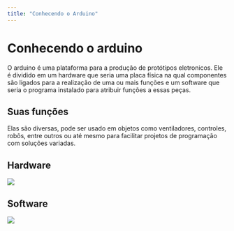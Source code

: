 ```yaml
---
title: "Conhecendo o Arduino"
---
```


# Conhecendo o arduino

O arduino é uma plataforma para a produção de protótipos eletronicos. Ele é dividido em um hardware que seria uma placa física na qual componentes são ligados para a realização de uma ou mais funções e um software que seria o programa instalado para atribuir funções a essas peças.

## Suas funções

Elas são diversas, pode ser usado em objetos como ventiladores, controles, robôs, entre outros ou até mesmo para facilitar projetos de programação com soluções variadas.

## Hardware

![](https://gratis.com.br/newgratis/uploads/569ac0770003fa210000345700000000-1452982934-arduinounor3.jpg)

## Software

![](https://upload.wikimedia.org/wikipedia/commons/thumb/7/73/Arduino_IDE_logo.svg/2048px-Arduino_IDE_logo.svg.png)
